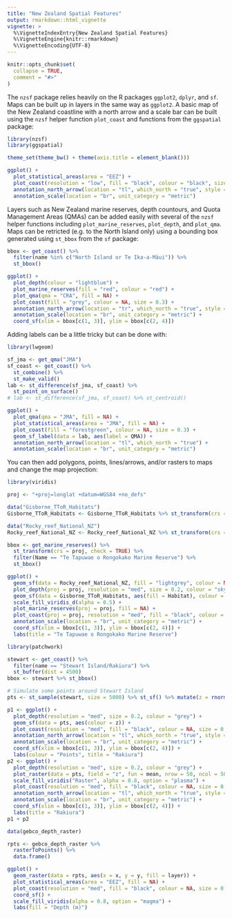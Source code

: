 ```yaml
---
title: "New Zealand Spatial Features"
output: rmarkdown::html_vignette
vignette: >
  %\VignetteIndexEntry{New Zealand Spatial Features}
  %\VignetteEngine{knitr::rmarkdown}
  %\VignetteEncoding{UTF-8}
---
```


```r
knitr::opts_chunk$set(
  collapse = TRUE,
  comment = "#>"
)
```

The `nzsf` package relies heavily on the R packages `ggplot2`, `dplyr`, and `sf`. Maps can be built up in layers in the same way as `ggplot2`. A basic map of the New Zealand coastline with a north arrow and a scale bar can be built using the `nzsf` helper function `plot_coast` and functions from the `ggspatial` package:

```r
library(nzsf)
library(ggspatial)

theme_set(theme_bw() + theme(axis.title = element_blank()))

ggplot() +
  plot_statistical_areas(area = "EEZ") +
  plot_coast(resolution = "low", fill = "black", colour = "black", size = 0.3) +
  annotation_north_arrow(location = "tl", which_north = "true", style = north_arrow_nautical) +
  annotation_scale(location = "br", unit_category = "metric")
```

Layers such as New Zealand marine reserves, depth countours, and Quota Management Areas (QMAs) can be added easily with several of the `nzsf` helper functions including `plot_marine_reserves`, `plot_depth`, and `plot_qma`. Maps can be retricted (e.g. to the North Island only) using a bounding box generated using `st_bbox` from the `sf` package:

```r
bbox <- get_coast() %>% 
  filter(name %in% c("North Island or Te Ika-a-Māui")) %>%
  st_bbox()

ggplot() +
  plot_depth(colour = "lightblue") +
  plot_marine_reserves(fill = "red", colour = "red") +
  plot_qma(qma = "CRA", fill = NA) +
  plot_coast(fill = "grey", colour = NA, size = 0.3) +
  annotation_north_arrow(location = "tr", which_north = "true", style = north_arrow_nautical) +
  annotation_scale(location = "br", unit_category = "metric") +
  coord_sf(xlim = bbox[c(1, 3)], ylim = bbox[c(2, 4)])
```

Adding labels can be a little tricky but can be done with:

```r
library(lwgeom)

sf_jma <- get_qma("JMA")
sf_coast <- get_coast() %>% 
  st_combine() %>% 
  st_make_valid()
lab <- st_difference(sf_jma, sf_coast) %>% 
  st_point_on_surface()
# lab <- st_difference(sf_jma, sf_coast) %>% st_centroid()

ggplot() +
  plot_qma(qma = "JMA", fill = NA) +
  plot_statistical_areas(area = "JMA", fill = NA) +
  plot_coast(fill = "forestgreen", colour = NA, size = 0.3) +
  geom_sf_label(data = lab, aes(label = QMA)) +
  annotation_north_arrow(location = "tl", which_north = "true") +
  annotation_scale(location = "br", unit_category = "metric")
```

You can then add polygons, points, lines/arrows, and/or rasters to maps and change the map projection:

```r
library(viridis)

proj <- "+proj=longlat +datum=WGS84 +no_defs"

data("Gisborne_TToR_Habitats")
Gisborne_TToR_Habitats <- Gisborne_TToR_Habitats %>% st_transform(crs = proj, check = TRUE)

data("Rocky_reef_National_NZ")
Rocky_reef_National_NZ <- Rocky_reef_National_NZ %>% st_transform(crs = proj, check = TRUE)

bbox <- get_marine_reserves() %>%
  st_transform(crs = proj, check = TRUE) %>%
  filter(Name == "Te Tapuwae o Rongokako Marine Reserve") %>%
  st_bbox()

ggplot() +
  geom_sf(data = Rocky_reef_National_NZ, fill = "lightgrey", colour = NA) +
  plot_depth(proj = proj, resolution = "med", size = 0.2, colour = "skyblue") +
  geom_sf(data = Gisborne_TToR_Habitats, aes(fill = Habitat), colour = NA) +
  scale_fill_viridis_d(alpha = 0.5) +
  plot_marine_reserves(proj = proj, fill = NA) +
  plot_coast(proj = proj, resolution = "med", fill = "black", colour = NA, size = 0.3) +
  annotation_scale(location = "br", unit_category = "metric") +
  coord_sf(xlim = bbox[c(1, 3)], ylim = bbox[c(2, 4)]) +
  labs(title = "Te Tapuwae o Rongokako Marine Reserve")
```


```r
library(patchwork)

stewart <- get_coast() %>%
  filter(name == "Stewart Island/Rakiura") %>%
  st_buffer(dist = 4500)
bbox <- stewart %>% st_bbox()

# Simulate some points around Stewart Island
pts <- st_sample(stewart, size = 5000) %>% st_sf() %>% mutate(z = rnorm(1:n()))

p1 <- ggplot() +
  plot_depth(resolution = "med", size = 0.2, colour = "grey") +
  geom_sf(data = pts, aes(colour = z)) +
  plot_coast(resolution = "med", fill = "black", colour = NA, size = 0.3) +
  annotation_north_arrow(location = "tl", which_north = "true", style = north_arrow_nautical) +
  annotation_scale(location = "br", unit_category = "metric") +
  coord_sf(xlim = bbox[c(1, 3)], ylim = bbox[c(2, 4)]) +
  labs(colour = "Points", title = "Rakiura")
p2 <- ggplot() +
  plot_depth(resolution = "med", size = 0.2, colour = "grey") +
  plot_raster(data = pts, field = "z", fun = mean, nrow = 50, ncol = 50) +
  scale_fill_viridis("Raster", alpha = 0.8, option = "plasma") +
  plot_coast(resolution = "med", fill = "black", colour = NA, size = 0.3) +
  annotation_north_arrow(location = "tl", which_north = "true", style = north_arrow_nautical) +
  annotation_scale(location = "br", unit_category = "metric") +
  coord_sf(xlim = bbox[c(1, 3)], ylim = bbox[c(2, 4)]) +
  labs(title = "Rakiura")
p1 + p2
```

```r
data(gebco_depth_raster)

rpts <- gebco_depth_raster %>%
  rasterToPoints() %>%
  data.frame()

ggplot() +
  geom_raster(data = rpts, aes(x = x, y = y, fill = layer)) +
  plot_statistical_areas(area = "EEZ", fill = NA) +
  plot_coast(resolution = "med", fill = "black", colour = NA, size = 0.3) +
  coord_sf() +
  scale_fill_viridis(alpha = 0.8, option = "magma") +
  labs(fill = "Depth (m)")
```

